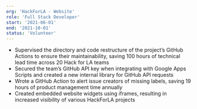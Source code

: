 ```yaml
---
org: 'HackForLA - Website'
role: 'Full Stack Developer'
start: '2021-06-01'
end: '2021-10-01'
status: 'Volunteer'
---
```


- Supervised the directory and code restructure of the project’s GitHub Actions to ensure their maintainability, saving 100 hours of technical lead time across 20 Hack for LA teams
- Secured the team’s GitHub API key when integrating with Google Apps Scripts and created a new internal library for GitHub API requests
- Wrote a GitHub Action to alert issue creators of missing labels, saving 19 hours of product management time annually
- Created embedded website widgets using iframes, resulting in increased visibility of various HackForLA projects
